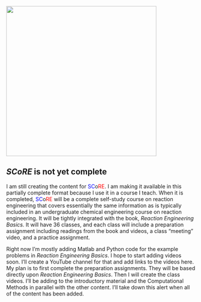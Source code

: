 
![](graphics/SCoRE_Logo.png){fig-alt="Hockey Net with SCoRE written over it" fig-align="center" width="400"}

::: {.callout-warning}
## *SCoRE* is not yet complete

I am still creating the content for [SC]{style="color:blue"}o[RE]{style="color:red"}. I am making it available in this partially complete format because I use it in a course I teach. When it is completed, [SC]{style="color:blue"}o[RE]{style="color:red"} will be a complete self-study course on reaction engineering that covers essentially the same information as is typically included in an undergraduate chemical engineering course on reaction engineering. It will be tightly integrated with the book, *Reaction Engineering Basics.* It will have 36 classes, and each class will include a preparation assignment including readings from the book and videos, a class "meeting" video, and a practice assignment.

Right now I'm mostly adding Matlab and Python code for the example problems in *Reaction Engineering Basics*. I hope to start adding videos soon. I'll create a YouTube channel for that and add links to the videos here. My plan is to first complete the preparation assignments. They will be based directly upon *Reaction Engineering Basics*. Then I will create the class videos. I'll be adding to the introductory material and the Computational Methods in parallel with the other content.  I'll take down this alert when all of the content has been added.

:::
